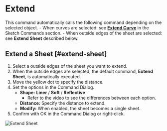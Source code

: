
# Extend

<Reference shortcut="" command="Extend" button="" />

This command automatically calls the following command depending on the selected object.
    - When curves are selected: see [**Extend Curve**](../sketch/extend) in the Sketch Commands section.
    - When outside edges of the sheet are selected: see **Extend Sheet** described below.

## Extend a Sheet [#extend-sheet]

1. Select a outside edges of the sheet you want to extend.
2. When the outside edges are selected, the default command, **Extend Sheet**, is automatically executed.
3. Move the yellow dot to specify the distance.
4. Set the options in the Command Dialog.
    - **Shape:** **Liner** /  **Soft** /  **Reflective**
        - Refer to the video to see the differences between each option.
    - **Distance:** Specify the distance to extend.
    - **Modify:** When enabled, the sheet becomes a single sheet.
5. Confirm with OK in the Command Dialog or right-click.

![Extend Sheet](/img/extend-sheet.gif)




